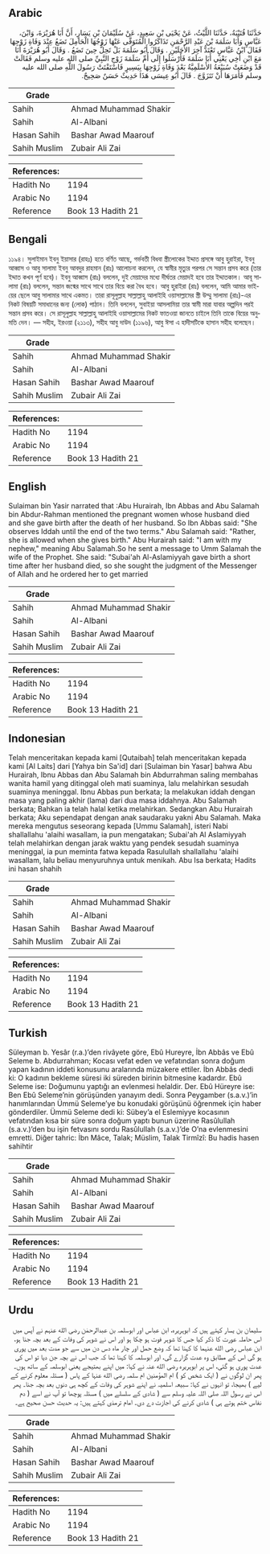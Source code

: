 ## Arabic


<div dir="rtl" lang="ar" style={{fontSize:'larger',backgroundColor:'#f8f9fa',padding:20}}>
حَدَّثَنَا قُتَيْبَةُ، حَدَّثَنَا اللَّيْثُ، عَنْ يَحْيَى بْنِ سَعِيدٍ، عَنْ سُلَيْمَانَ بْنِ يَسَارٍ، أَنَّ أَبَا هُرَيْرَةَ، وَابْنَ، عَبَّاسٍ وَأَبَا سَلَمَةَ بْنَ عَبْدِ الرَّحْمَنِ تَذَاكَرُوا الْمُتَوَفَّى عَنْهَا زَوْجُهَا الْحَامِلَ تَضَعُ عِنْدَ وَفَاةِ زَوْجِهَا فَقَالَ ابْنُ عَبَّاسٍ تَعْتَدُّ آخِرَ الأَجَلَيْنِ ‏.‏ وَقَالَ أَبُو سَلَمَةَ بَلْ تَحِلُّ حِينَ تَضَعُ ‏.‏ وَقَالَ أَبُو هُرَيْرَةَ أَنَا مَعَ ابْنِ أَخِي يَعْنِي أَبَا سَلَمَةَ فَأَرْسَلُوا إِلَى أُمِّ سَلَمَةَ زَوْجِ النَّبِيِّ صلى الله عليه وسلم فَقَالَتْ قَدْ وَضَعَتْ سُبَيْعَةُ الأَسْلَمِيَّةُ بَعْدَ وَفَاةِ زَوْجِهَا بِيَسِيرٍ فَاسْتَفْتَتْ رَسُولَ اللَّهِ صلى الله عليه وسلم فَأَمَرَهَا أَنْ تَتَزَوَّجَ ‏.‏ قَالَ أَبُو عِيسَى هَذَا حَدِيثٌ حَسَنٌ صَحِيحٌ.‏
</div>
<div style={{backgroundColor:'#f8f9fa',padding:20, marginBottom: 10}}><table> <thead> <tr> <th>Grade</th> <th></th> </tr> </thead> <tbody> <tr><td>Sahih</td><td>Ahmad Muhammad Shakir</td></tr><tr><td>Sahih</td><td>Al-Albani</td></tr><tr><td>Hasan Sahih</td><td>Bashar Awad Maarouf</td></tr><tr><td>Sahih Muslim</td><td>Zubair Ali Zai</td></tr></tbody></table><table> <thead> <tr> <th>References:</th> <th></th> </tr> </thead> <tbody><tr><td>Hadith No</td><td>1194</td></tr><tr><td>Arabic No</td><td>1194</td></tr><tr><td>Reference</td><td>Book 13 Hadith 21</td></tr></tbody></table></div>

## Bengali


<div dir="ltr" lang="bn" style={{fontSize:'larger',backgroundColor:'#f8f9fa',padding:20}}>
১১৯৪। সুলাইমান ইবনু ইয়াসার (রাহঃ) হতে বর্ণিত আছে, গর্ভবতী বিধবা স্ত্রীলোকের ইদ্দাত প্রসঙ্গে আবু হুরাইরা, ইবনু আব্বাস ও আবু সালামা ইবনু আবদুর রাহমান (রাঃ) আলোচনা করলেন, যে স্বামীর মৃত্যুর পরপর সে সন্তান প্রসব করে (তার ইদ্দাত কখন পূর্ণ হবে)। ইবনু আব্বাস (রাঃ) বললেন, দুই মেয়াদের মধ্যে দীর্ঘতর মেয়াদই হবে তার ইদ্দাতকাল। আবূ সালামা (রাঃ) বললেন, সন্তান জন্মের সাথে সাথে তার বিয়ে করা বৈধ হবে। আবু হুরাইরা (রাঃ) বললেন, আমি আমার ভাইয়ের ছেলে আবু সালামার সাথে একমত। তারা রাসূলুল্লাহ সাল্লাল্লাহু আলাইহি ওয়াসাল্লামের স্ত্রী উম্মু সালামা (রাঃ)-এর নিকট বিষয়টি সমাধানের জন্য (লোক) পাঠান। তিনি বললেন, সুবাইয়া আসলামিয়া তার স্বামী মারা যাবার অল্পদিন পরই সন্তান প্রসব করে। সে রাসূলুল্লাহ সাল্লাল্লাহু আলাইহি ওয়াসাল্লামের নিকট ফাতওয়া জানতে চাইলে তিনি তাকে বিয়ের অনুমতি দেন। — সহীহ, ইরওয়া (২১১৩), সহীহ আবু দাউদ (১১৯৬), আবু ঈসা এ হাদীসটিকে হাসান সহীহ বলেছেন।
</div>
<div style={{backgroundColor:'#f8f9fa',padding:20, marginBottom: 10}}><table> <thead> <tr> <th>Grade</th> <th></th> </tr> </thead> <tbody> <tr><td>Sahih</td><td>Ahmad Muhammad Shakir</td></tr><tr><td>Sahih</td><td>Al-Albani</td></tr><tr><td>Hasan Sahih</td><td>Bashar Awad Maarouf</td></tr><tr><td>Sahih Muslim</td><td>Zubair Ali Zai</td></tr></tbody></table><table> <thead> <tr> <th>References:</th> <th></th> </tr> </thead> <tbody><tr><td>Hadith No</td><td>1194</td></tr><tr><td>Arabic No</td><td>1194</td></tr><tr><td>Reference</td><td>Book 13 Hadith 21</td></tr></tbody></table></div>

## English


<div dir="ltr" lang="en" style={{fontSize:'larger',backgroundColor:'#f8f9fa',padding:20}}>
Sulaiman bin Yasir narrated that :Abu Hurairah, Ibn Abbas and Abu Salamah bin Abdur-Rahman mentioned the pregnant women whose husband died and she gave birth after the death of her husband. So Ibn Abbas said: "She observes Iddah until the end of the two terms." Abu Salamah said: "Rather, she is allowed when she gives birth." Abu Hurairah said: "I am with my nephew," meaning Abu Salamah.So he sent a message to Umm Salamah the wife of the Prophet. She said: "Subai'ah Al-Aslamiyyah gave birth a short time after her husband died, so she sought the judgment of the Messenger of Allah and he ordered her to get married
</div>
<div style={{backgroundColor:'#f8f9fa',padding:20, marginBottom: 10}}><table> <thead> <tr> <th>Grade</th> <th></th> </tr> </thead> <tbody> <tr><td>Sahih</td><td>Ahmad Muhammad Shakir</td></tr><tr><td>Sahih</td><td>Al-Albani</td></tr><tr><td>Hasan Sahih</td><td>Bashar Awad Maarouf</td></tr><tr><td>Sahih Muslim</td><td>Zubair Ali Zai</td></tr></tbody></table><table> <thead> <tr> <th>References:</th> <th></th> </tr> </thead> <tbody><tr><td>Hadith No</td><td>1194</td></tr><tr><td>Arabic No</td><td>1194</td></tr><tr><td>Reference</td><td>Book 13 Hadith 21</td></tr></tbody></table></div>

## Indonesian


<div dir="ltr" lang="id" style={{fontSize:'larger',backgroundColor:'#f8f9fa',padding:20}}>
Telah menceritakan kepada kami [Qutaibah] telah menceritakan kepada kami [Al Laits] dari [Yahya bin Sa'id] dari [Sulaiman bin Yasar] bahwa Abu Hurairah, Ibnu Abbas dan Abu Salamah bin Abdurrahman saling membahas wanita hamil yang ditinggal oleh mati suaminya, lalu melahirkan sesudah suaminya meninggal. Ibnu Abbas pun berkata; Ia melakukan iddah dengan masa yang paling akhir (lama) dari dua masa iddahnya. Abu Salamah berkata; Bahkan ia telah halal ketika melahirkan. Sedangkan Abu Hurairah berkata; Aku sependapat dengan anak saudaraku yakni Abu Salamah. Maka mereka mengutus seseorang kepada [Ummu Salamah], isteri Nabi shallallahu 'alaihi wasallam, ia pun mengatakan; Subai'ah Al Aslamiyyah telah melahirkan dengan jarak waktu yang pendek sesudah suaminya meninggal, ia pun meminta fatwa kepada Rasulullah shallallahu 'alaihi wasallam, lalu beliau menyuruhnya untuk menikah. Abu Isa berkata; Hadits ini hasan shahih
</div>
<div style={{backgroundColor:'#f8f9fa',padding:20, marginBottom: 10}}><table> <thead> <tr> <th>Grade</th> <th></th> </tr> </thead> <tbody> <tr><td>Sahih</td><td>Ahmad Muhammad Shakir</td></tr><tr><td>Sahih</td><td>Al-Albani</td></tr><tr><td>Hasan Sahih</td><td>Bashar Awad Maarouf</td></tr><tr><td>Sahih Muslim</td><td>Zubair Ali Zai</td></tr></tbody></table><table> <thead> <tr> <th>References:</th> <th></th> </tr> </thead> <tbody><tr><td>Hadith No</td><td>1194</td></tr><tr><td>Arabic No</td><td>1194</td></tr><tr><td>Reference</td><td>Book 13 Hadith 21</td></tr></tbody></table></div>

## Turkish


<div dir="ltr" lang="tr" style={{fontSize:'larger',backgroundColor:'#f8f9fa',padding:20}}>
Süleyman b. Yesâr (r.a.)’den rivâyete göre, Ebû Hureyre, İbn Abbâs ve Ebû Seleme b. Abdurrahman; Kocası vefat eden ve vefatından sonra doğum yapan kadının iddeti konusunu aralarında müzakere ettiler. İbn Abbâs dedi ki: O kadının bekleme süresi iki süreden birinin bitmesine kadardır. Ebû Seleme ise: Doğumunu yaptığı an evlenmesi helaldir. Der. Ebû Hüreyre ise: Ben Ebû Seleme’nin görüşünden yanayım dedi. Sonra Peygamber (s.a.v.)’in hanımlarından Ümmü Seleme’ye bu konudaki görüşünü öğrenmek için haber gönderdiler. Ümmü Seleme dedi ki: Sübey’a el Eslemiyye kocasının vefatından kısa bir süre sonra doğum yaptı bunun üzerine Rasûlullah (s.a.v.)’den bu işin fetvasını sordu Rasûlullah (s.a.v.)’de O’na evlenmesini emretti. Diğer tahric: İbn Mâce, Talak; Müslim, Talak Tirmîzî: Bu hadis hasen sahihtir
</div>
<div style={{backgroundColor:'#f8f9fa',padding:20, marginBottom: 10}}><table> <thead> <tr> <th>Grade</th> <th></th> </tr> </thead> <tbody> <tr><td>Sahih</td><td>Ahmad Muhammad Shakir</td></tr><tr><td>Sahih</td><td>Al-Albani</td></tr><tr><td>Hasan Sahih</td><td>Bashar Awad Maarouf</td></tr><tr><td>Sahih Muslim</td><td>Zubair Ali Zai</td></tr></tbody></table><table> <thead> <tr> <th>References:</th> <th></th> </tr> </thead> <tbody><tr><td>Hadith No</td><td>1194</td></tr><tr><td>Arabic No</td><td>1194</td></tr><tr><td>Reference</td><td>Book 13 Hadith 21</td></tr></tbody></table></div>

## Urdu


<div dir="rtl" lang="ur" style={{fontSize:'larger',backgroundColor:'#f8f9fa',padding:20}}>
سلیمان بن یسار کہتے ہیں کہ ابوہریرہ، ابن عباس اور ابوسلمہ بن عبدالرحمٰن رضی الله عنہم نے آپس میں اس حاملہ عورت کا ذکر کیا جس کا شوہر فوت ہو چکا ہو اور اس نے شوہر کی وفات کے بعد بچہ جنا ہو، ابن عباس رضی الله عنہما کا کہنا تھا کہ وضع حمل اور چار ماہ دس دن میں سے جو مدت بعد میں پوری ہو گی اس کے مطابق وہ عدت گزارے گی، اور ابوسلمہ کا کہنا تھا کہ جب اس نے بچہ جن دیا تو اس کی عدت پوری ہو گئی، اس پر ابوہریرہ رضی الله عنہ نے کہا: میں اپنے بھتیجے یعنی ابوسلمہ کے ساتھ ہوں۔ پھر ان لوگوں نے ( ایک شخص کو ) ام المؤمنین ام سلمہ رضی الله عنہا کے پاس ( مسئلہ معلوم کرنے کے لیے ) بھیجا، تو انہوں نے کہا: سبیعہ اسلمیہ نے اپنے شوہر کی وفات کے کچھ ہی دنوں بعد بچہ جنا۔ پھر اس نے رسول اللہ صلی اللہ علیہ وسلم سے ( شادی کے سلسلے میں ) مسئلہ پوچھا تو آپ نے اسے ( دم نفاس ختم ہوتے ہی ) شادی کرنے کی اجازت دے دی۔ امام ترمذی کہتے ہیں: یہ حدیث حسن صحیح ہے۔
</div>
<div style={{backgroundColor:'#f8f9fa',padding:20, marginBottom: 10}}><table> <thead> <tr> <th>Grade</th> <th></th> </tr> </thead> <tbody> <tr><td>Sahih</td><td>Ahmad Muhammad Shakir</td></tr><tr><td>Sahih</td><td>Al-Albani</td></tr><tr><td>Hasan Sahih</td><td>Bashar Awad Maarouf</td></tr><tr><td>Sahih Muslim</td><td>Zubair Ali Zai</td></tr></tbody></table><table> <thead> <tr> <th>References:</th> <th></th> </tr> </thead> <tbody><tr><td>Hadith No</td><td>1194</td></tr><tr><td>Arabic No</td><td>1194</td></tr><tr><td>Reference</td><td>Book 13 Hadith 21</td></tr></tbody></table></div>